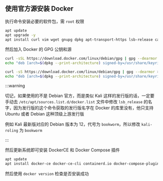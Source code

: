 ## 使用官方源安装 Docker

执行命令安装必要的软件包，需 `root` 权限

```bash
apt update
apt upgrade -y
apt install curl vim wget gnupg dpkg apt-transport-https lsb-release ca-certificates
```

然后加入 Docker 的 GPG 公钥和源


<Tabs>
<TabItem value="bash1" label="官方源">

```bash
curl -sSL https://download.docker.com/linux/debian/gpg | gpg --dearmor > /usr/share/keyrings/docker-ce.gpg
echo "deb [arch=$(dpkg --print-architecture) signed-by=/usr/share/keyrings/docker-ce.gpg] https://download.docker.com/linux/debian $(lsb_release -sc) stable" > /etc/apt/sources.list.d/docker.list
```

</TabItem>
<TabItem value="bash2" label="清华源">

```bash
curl -sS https://download.docker.com/linux/debian/gpg | gpg --dearmor > /usr/share/keyrings/docker-ce.gpg
echo "deb [arch=$(dpkg --print-architecture) signed-by=/usr/share/keyrings/docker-ce.gpg] https://mirrors.tuna.tsinghua.edu.cn/docker-ce/linux/debian $(lsb_release -sc) stable" > /etc/apt/sources.list.d/docker.list
```

</TabItem>
</Tabs>

:::warning

切记，如果使用的不是 Debian 官方，而是类似 Kali 这样的发行版的话，一定要手动去 `/etc/apt/sources.list.d/docker.list` 文件中修改 `lsb_release` 的名字，因为发行版的这个命令获取的发行版名字在 Docker 的库里没有，他只支持 Ubuntu 或者 Debian 这种顶级上游发行版

例如 Kali 最新版对应的 Debian 版本为 12，代号为 `bookworm`，所以修改 `kali-roling` 为 `bookworm`

:::

然后更新系统即可安装 DockerCE 和 Docker Compose 插件

```bash
apt update
apt install docker-ce docker-ce-cli containerd.io docker-compose-plugin
```

然后使用 `docker version` 检查是否安装成功

